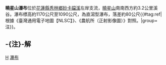 {{Infobox waterfall
| name = 曉星山瀑布
| photo =
| photo_width = 275
| photo_caption =
| map =
| map_width =
| lat_d = |lat_m = |lat_s = |lat_NS =
| long_d = |long_m = |long_s = |long_EW =
| region =
| source =
| coords_ref = {{座標|24|14|51.70|N|121|36|5.90|E|}}
| location = [[台灣|台灣]][[花蓮縣|花蓮縣]][[秀林鄉|秀林鄉]]
| type =
| elevation = 1170～1090公尺
| height = 80公尺
| height_longest = 80公尺
| number_drops = 
| width =
| average_width =
| watercourse = [[立霧溪|立霧溪]] - [[砂卡礑溪|砂卡礑溪]]支流
| average_flow =
| world_rank =
}}
'''曉星山瀑布'''位於[[花蓮縣|花蓮縣]][[秀林鄉|秀林鄉]][[砂卡礑溪|砂卡礑溪]]左岸支流，[[曉星山|曉星山]]南南西方約3.2公里溪谷。瀑布標高約1170公尺至1090公尺，為直瀉型瀑布，落差約80公尺{{#tag:ref|根據《臺灣通用電子地圖【NLSC】》、《農航所（正射影像圖）》對照。|group=注}}。

== -{注}-解 ==
{{reflist|group=注}}

{{TW-geo-stub}}
{{台灣瀑布}}

[[Category:花蓮縣瀑布|H]]
[[Category:秀林鄉地理|瀑布]]